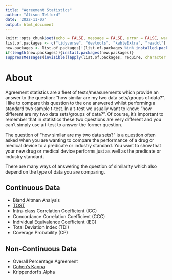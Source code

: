 ```yaml
---
title: "Agreement Statistics"
author: "Alison Telford"
date: '2022-11-07'
output: html_document
---
```


```r
knitr::opts_chunk$set(echo = FALSE, message = FALSE, error = FALSE, warning = FALSE)
list.of.packages <- c("tidyverse", "devtools", "kableExtra", "readxl")
new.packages <- list.of.packages[!(list.of.packages %in% installed.packages()[,"Package"])]
if(length(new.packages)){install.packages(new.packages)}
suppressMessages(invisible(lapply(list.of.packages, require, character.only = TRUE)))
```

# About

Agreement statistics are a fleet of tests/measurements which provide an answer
to the question: "how similar are my two data sets/groups of data?". I like to 
compare this question to the one answered whilst performing a
standard two sample t-test. In a t-test we usually want to know: "how different 
are my two data sets/groups of data?". Of course, it's important to remember
that in statistics these two questions are very different and you can't simply
use a t-test to answer the former question.

The question of "how similar are my two data sets?" is a question often asked
when you are wanting to compare the performance of a drug or medical device to
a predicate or industry standard. You want to show that your new drug or 
medical device performs just as well as the predicate or industry standard.

There are many ways of answering the question of similarity which also depend 
on the type of data you are comparing.

## Continuous Data

- Bland Altman Analysis
- [TOST](https://alisontelford.github.io/TOST.html)
- Intra-class Correlation Coefficient (ICC)
- Concordance Correlation Coefficient (CCC)
- Individual Equivalence Coefficient (IEC)
- Total Deviation Index (TDI)
- Coverage Probability (CP)

## Non-Continuous Data

- Overall Percentage Agreement
- [Cohen's Kappa](https://alisontelford.github.io/Cohens_Kappa.html)
- Krippendorf's Alpha